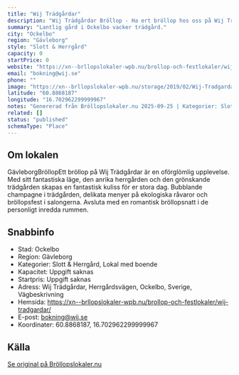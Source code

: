 ```yaml
---
title: "Wij Trädgårdar"
description: "Wij Trädgårdar Bröllop - Ha ert bröllop hos oss på Wij Trädgårdar. Se vår fina Bröllopslokal. Skicka gärna en förfrågan så hjälper vi Er!"
summary: "Lantlig gård i Ockelbo vacker trädgård."
city: "Ockelbo"
region: "Gävleborg"
style: "Slott & Herrgård"
capacity: 0
startPrice: 0
website: "https://xn--brllopslokaler-wpb.nu/brollop-och-festlokaler/wij-tradgardar/"
email: "bokning@wij.se"
phone: ""
image: "https://xn--brllopslokaler-wpb.nu/storage/2019/02/Wij-Tradgardar-brollop-festlokaler.webp"
latitude: "60.8868187"
longitude: "16.702962299999967"
notes: "Genererad från Bröllopslokaler.nu 2025-09-25 | Kategorier: Slott & Herrgård, Lokal med boende"
related: []
status: "published"
schemaType: "Place"
---
```


## Om lokalen

GävleborgBröllopEtt bröllop på Wij Trädgårdar är en oförglömlig upplevelse. Med sitt fantastiska läge, den anrika herrgården och den grönskande trädgården skapas en fantastisk kuliss för er stora dag. Bubblande champagne i trädgården, delikata menyer på ekologiska råvaror och bröllopsfest i salongerna. Avsluta med en romantisk bröllopsnatt i de personligt inredda rummen.

## Snabbinfo

- Stad: Ockelbo
- Region: Gävleborg
- Kategorier: Slott & Herrgård, Lokal med boende
- Kapacitet: Uppgift saknas
- Startpris: Uppgift saknas
- Adress: Wij Trädgårdar, Herrgårdsvägen, Ockelbo, Sverige, Vägbeskrivning
- Hemsida: https://xn--brllopslokaler-wpb.nu/brollop-och-festlokaler/wij-tradgardar/
- E-post: bokning@wij.se
- Koordinater: 60.8868187, 16.702962299999967

## Källa

[Se original på Bröllopslokaler.nu](https://xn--brllopslokaler-wpb.nu/brollop-och-festlokaler/wij-tradgardar/)
